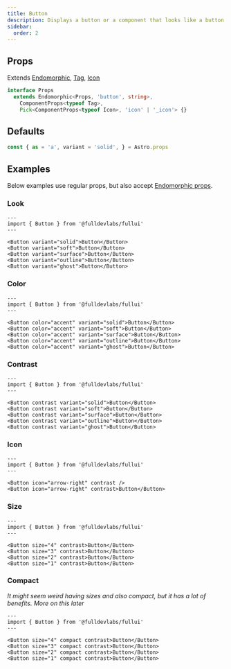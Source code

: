 ```yaml
---
title: Button
description: Displays a button or a component that looks like a button.
sidebar:
  order: 2
---
```


## Props
Extends [Endomorphic](/guides/endomorphic), [Tag](/components/tag), [Icon](/components/icon)
```ts
interface Props
  extends Endomorphic<Props, 'button', string>,
    ComponentProps<typeof Tag>,
    Pick<ComponentProps<typeof Icon>, 'icon' | '_icon'> {}
```

## Defaults
```ts
const { as = 'a', variant = 'solid', } = Astro.props
```

## Examples
Below examples use regular props, but also accept [Endomorphic props](/guides/endomorphic).

### Look
```astro live
---
import { Button } from '@fulldevlabs/fullui'
---

<Button variant="solid">Button</Button>
<Button variant="soft">Button</Button>
<Button variant="surface">Button</Button>
<Button variant="outline">Button</Button>
<Button variant="ghost">Button</Button>
```

### Color
```astro live
---
import { Button } from '@fulldevlabs/fullui'
---

<Button color="accent" variant="solid">Button</Button>
<Button color="accent" variant="soft">Button</Button>
<Button color="accent" variant="surface">Button</Button>
<Button color="accent" variant="outline">Button</Button>
<Button color="accent" variant="ghost">Button</Button>
```

### Contrast
```astro live
---
import { Button } from '@fulldevlabs/fullui'
---

<Button contrast variant="solid">Button</Button>
<Button contrast variant="soft">Button</Button>
<Button contrast variant="surface">Button</Button>
<Button contrast variant="outline">Button</Button>
<Button contrast variant="ghost">Button</Button>
```

### Icon
```astro live
---
import { Button } from '@fulldevlabs/fullui'
---

<Button icon="arrow-right" contrast />
<Button icon="arrow-right" contrast>Button</Button>
```

### Size
```astro live
---
import { Button } from '@fulldevlabs/fullui'
---

<Button size="4" contrast>Button</Button>
<Button size="3" contrast>Button</Button>
<Button size="2" contrast>Button</Button>
<Button size="1" contrast>Button</Button>
```

### Compact
*It might seem weird having sizes and also compact, but it has a lot of benefits. More on this later*
```astro live
---
import { Button } from '@fulldevlabs/fullui'
---

<Button size="4" compact contrast>Button</Button>
<Button size="3" compact contrast>Button</Button>
<Button size="2" compact contrast>Button</Button>
<Button size="1" compact contrast>Button</Button>
```

